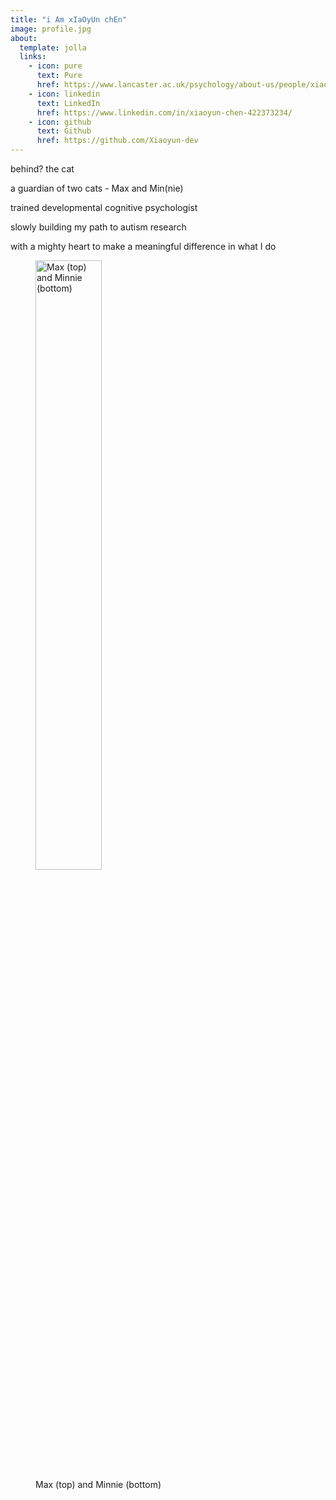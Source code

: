 ```yaml
---
title: "i Am xIaOyUn chEn"
image: profile.jpg
about:
  template: jolla
  links:
    - icon: pure
      text: Pure
      href: https://www.lancaster.ac.uk/psychology/about-us/people/xiaoyun-chen
    - icon: linkedin
      text: LinkedIn
      href: https://www.linkedin.com/in/xiaoyun-chen-422373234/
    - icon: github
      text: Github
      href: https://github.com/Xiaoyun-dev
---
```


behind? the cat

a guardian of two cats - Max and Min(nie)

trained developmental cognitive psychologist

slowly building my path to autism research 

with a mighty heart to make a meaningful difference in what I do

![Max (top) and Minnie (bottom)](imageAbout1.jpg){width=50%}